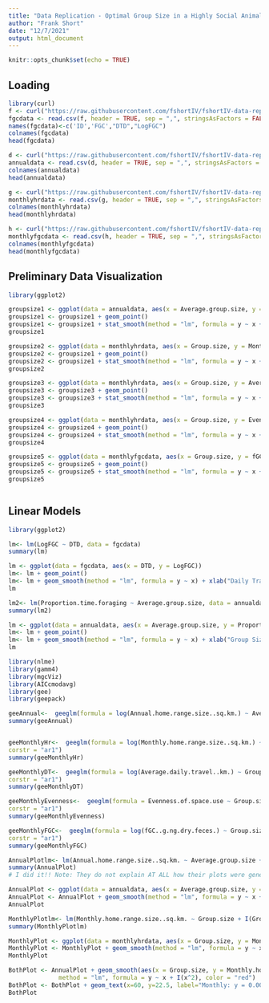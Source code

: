 ```yaml
---
title: "Data Replication - Optimal Group Size in a Highly Social Animal"
author: "Frank Short"
date: "12/7/2021"
output: html_document
---
```


```r
knitr::opts_chunk$set(echo = TRUE)
```

## Loading

```r
library(curl)
f <- curl("https://raw.githubusercontent.com/fshortIV/fshortIV-data-replication-assignment/main/fGC%20and%20daily%20travel%20distance%20data.csv?token=AVR3CJ6WHKQWB2CHR7IA4E3BWEKMA")
fgcdata <- read.csv(f, header = TRUE, sep = ",", stringsAsFactors = FALSE)
names(fgcdata)<-c('ID','FGC',"DTD","LogFGC")
colnames(fgcdata)
head(fgcdata)

d <- curl("https://raw.githubusercontent.com/fshortIV/fshortIV-data-replication-assignment/main/Annual%20home%20range%20and%20foraging%20predictors.csv?token=AVR3CJ2FA5VGOVLFGFPDH4TBWEKO2")
annualdata <- read.csv(d, header = TRUE, sep = ",", stringsAsFactors = FALSE)
colnames(annualdata)
head(annualdata)

g <- curl("https://raw.githubusercontent.com/fshortIV/fshortIV-data-replication-assignment/main/Monthly%20ranging%20pattern%20predictors.csv?token=AVR3CJZF3XMEKNFOKPVVXEDBWEKRU")
monthlyhrdata <- read.csv(g, header = TRUE, sep = ",", stringsAsFactors = FALSE)
colnames(monthlyhrdata)
head(monthlyhrdata)

h <- curl("https://raw.githubusercontent.com/fshortIV/fshortIV-data-replication-assignment/main/Monthly%20fGC%20predictors.csv?token=AVR3CJ32CHTB7RO55QBQM6LBWEKUE")
monthlyfgcdata <- read.csv(h, header = TRUE, sep = ",", stringsAsFactors = FALSE)
colnames(monthlyfgcdata)
head(monthlyfgcdata)

```
## Preliminary Data Visualization

```r
library(ggplot2)

groupsize1 <- ggplot(data = annualdata, aes(x = Average.group.size, y = Annual.home.range.size..sq.km.))
groupsize1 <- groupsize1 + geom_point() 
groupsize1 <- groupsize1 + stat_smooth(method = "lm", formula = y ~ x + I(x^2), size = 1)
groupsize1

groupsize2 <- ggplot(data = monthlyhrdata, aes(x = Group.size, y = Monthly.home.range.size..sq.km.))
groupsize2 <- groupsize1 + geom_point() 
groupsize2 <- groupsize1 + stat_smooth(method = "lm", formula = y ~ x + I(x^2), size = 1)
groupsize2

groupsize3 <- ggplot(data = monthlyhrdata, aes(x = Group.size, y = Average.daily.travel..km.))
groupsize3 <- groupsize3 + geom_point() 
groupsize3 <- groupsize3 + stat_smooth(method = "lm", formula = y ~ x + I(x^2), size = 1)
groupsize3

groupsize4 <- ggplot(data = monthlyhrdata, aes(x = Group.size, y = Evenness.of.space.use))
groupsize4 <- groupsize4 + geom_point() 
groupsize4 <- groupsize4 + stat_smooth(method = "lm", formula = y ~ x + I(x^2), size = 1)
groupsize4

groupsize5 <- ggplot(data = monthlyfgcdata, aes(x = Group.size, y = fGC..g.ng.dry.feces.))
groupsize5 <- groupsize5 + geom_point() 
groupsize5 <- groupsize5 + stat_smooth(method = "lm", formula = y ~ x + I(x^2), size = 1)
groupsize5



```
## Linear Models



```r
library(ggplot2)

lm<- lm(LogFGC ~ DTD, data = fgcdata)
summary(lm)

lm <- ggplot(data = fgcdata, aes(x = DTD, y = LogFGC))
lm<- lm + geom_point() 
lm<- lm + geom_smooth(method = "lm", formula = y ~ x) + xlab("Daily Travel Distance (km)") + ylab("Log Fecal Glucocorticoid (ng/g dry feces)") + theme_classic() + xlim(3, 9) + ylim(1.6, 2.4) + geom_text(x=6, y=2.375, label="y = 0.02x + 1.80", size=3.5)
lm
```

```r
lm2<- lm(Proportion.time.foraging ~ Average.group.size, data = annualdata)
summary(lm2)

lm <- ggplot(data = annualdata, aes(x = Average.group.size, y = Proportion.time.foraging))
lm<- lm + geom_point() 
lm<- lm + geom_smooth(method = "lm", formula = y ~ x) + xlab("Group Size") + ylab("Proportion time spent foraging") + theme_classic() + xlim(10, 110) + ylim(0.50, 0.85) + geom_text(x=61, y=0.8375, label="y = 0.002x + 0.609", size=3.5)
lm
```

```r
library(nlme)
library(gamm4)
library(mgcViz)
library(AICcmodavg)
library(gee)
library(geepack)

geeAnnual<-  geeglm(formula = log(Annual.home.range.size..sq.km.) ~ Average.group.size + I(Average.group.size^2) + Cumulative.rainfall..mm. + Rainfall.evenness + Average.maximum.temperature..degrees.C., id = X.U.FEFF.Group.ID, data = annualdata, corstr = "ar1")
summary(geeAnnual)


geeMonthlyHr<-  geeglm(formula = log(Monthly.home.range.size..sq.km.) ~ Group.size + I(Group.size^2) + Cumulative.rainfall..mm. + Average.maximum.temperature..degrees.C., id = X.U.FEFF.Group.ID, data = monthlyhrdata,
corstr = "ar1")
summary(geeMonthlyHr)

geeMonthlyDT<-  geeglm(formula = log(Average.daily.travel..km.) ~ Group.size + I(Group.size^2) + Cumulative.rainfall..mm. + Average.maximum.temperature..degrees.C., id = X.U.FEFF.Group.ID, data = monthlyhrdata,
corstr = "ar1")
summary(geeMonthlyDT)

geeMonthlyEvenness<-  geeglm(formula = Evenness.of.space.use ~ Group.size + I(Group.size^2) + Cumulative.rainfall..mm. + Average.maximum.temperature..degrees.C., id = X.U.FEFF.Group.ID, data = monthlyhrdata,
corstr = "ar1")
summary(geeMonthlyEvenness)

geeMonthlyFGC<-  geeglm(formula = log(fGC..g.ng.dry.feces.) ~ Group.size + I(Group.size^2) + Cumulative.rainfall..mm. + Average.maximum.temperature..degrees.C., id = X.U.FEFF.Group.ID, data = monthlyfgcdata,
corstr = "ar1")
summary(geeMonthlyFGC)

```

```r
AnnualPlotlm<- lm(Annual.home.range.size..sq.km. ~ Average.group.size + I(Average.group.size^2), data = annualdata)
summary(AnnualPlot)
# I did it!! Note: They do not explain AT ALL how their plots were generated like this.

AnnualPlot <- ggplot(data = annualdata, aes(x = Average.group.size, y = Annual.home.range.size..sq.km.))
AnnualPlot <- AnnualPlot + geom_smooth(method = "lm", formula = y ~ x + I(x^2)) + xlab("Group Size") + ylab("Home Range Size") + theme_classic() + xlim(10, 110) + ylim(6, 24) + geom_text(x=60, y=23.5, label="Annual: y = 0.003x^2 - 0.346x + 22.539", size=3.5) 
AnnualPlot

MonthlyPlotlm<- lm(Monthly.home.range.size..sq.km. ~ Group.size + I(Group.size^2), data = monthlyhrdata)
summary(MonthlyPlotlm)

MonthlyPlot <- ggplot(data = monthlyhrdata, aes(x = Group.size, y = Monthly.home.range.size..sq.km.))
MonthlyPlot <- MonthlyPlot + geom_smooth(method = "lm", formula = y ~ x + I(x^2)) + xlab("Group Size") + ylab("Monthly Home Range Size") + theme_classic() + xlim(10, 110) + ylim(6, 24) + geom_text(x=60, y=22.5, label="Monthly: y = 0.004x^2 - 0.417x + 20.019", size=3.5)
MonthlyPlot

BothPlot <- AnnualPlot + geom_smooth(aes(x = Group.size, y = Monthly.home.range.size..sq.km.), data = monthlyhrdata, 
              method = "lm", formula = y ~ x + I(x^2), color = "red")
BothPlot <- BothPlot + geom_text(x=60, y=22.5, label="Monthly: y = 0.004x^2 - 0.417x + 20.019", size=3.5)
BothPlot

```
